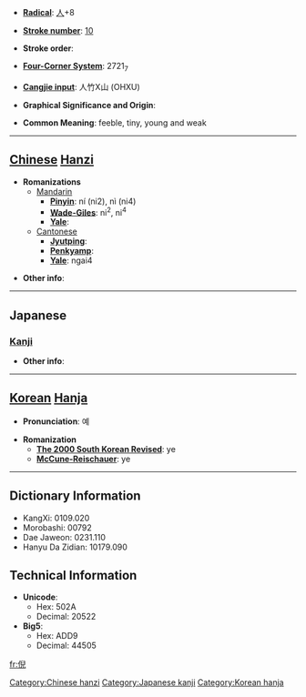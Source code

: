 * '''[[Wiktionary:Chinese radical index| Radical]]''': [[Wiktionary:Chinese radical index 人|人]]+8

* '''[[Wiktionary:Chinese total strokes index|Stroke number]]''': [[Wiktionary:Chinese total strokes index 10|10]]

* '''Stroke order''': 

* '''[[Wiktionary:Chinese four corner index|Four-Corner System]]''': 2721<sub>7</sub>

* '''[[Wiktionary:Chinese Cangjie index|Cangjie input]]''': 人竹X山 (OHXU)

* '''Graphical Significance and Origin''': 

* '''Common Meaning''': feeble, tiny, young and weak

----

== [[Chinese]] [[Hanzi]] ==

* '''Romanizations'''
** [[Mandarin]]
*** '''[[Pinyin]]''': ní (ni2), nì (ni4)
*** '''[[Wade-Giles]]''': ni<sup>2</sup>, ni<sup>4</sup>
*** '''[[Yale]]''': 
**[[Cantonese]]
***'''[[Jyutping]]''':
***'''[[Penkyamp]]''': 
***'''[[Yale]]''': ngai4

* '''Other info''': 

----

==Japanese==
===[[Kanji]]===
{{kanji|on readings=[[げい]] (gei), [[がい]] (gai)|kun readings=[[きわ]] (kiwa)}}

* '''Other info''':  

----

== [[Korean]] [[Hanja]] ==

* '''Pronunciation''': 예

* '''Romanization'''
** '''[[The 2000 South Korean Revised Romanization|The 2000 South Korean Revised]]''': ye
** '''[[McCune-Reischauer]]''': ye

----

== Dictionary Information ==

* KangXi: 0109.020
* Morobashi: 00792
* Dae Jaweon: 0231.110
* Hanyu Da Zidian: 10179.090

== Technical Information ==

* '''Unicode''':
** Hex: 502A
** Decimal: 20522
* '''Big5''':
** Hex: ADD9
** Decimal: 44505

[[Category:Chinese hanzi]]
[[Category:Japanese kanji]]
[[Category:Korean hanja]]

[[fr:倪]]